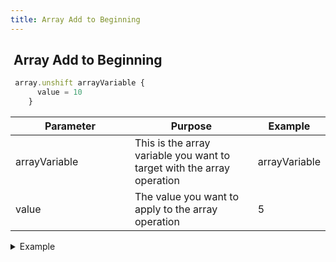 ```yaml
---
title: Array Add to Beginning
---
```


## <img src="../assets/docuBadge (10).png" alt="" data-size="line" /> **Array Add to Beginning** <a href="#xs-arrayunshift" id="xs-arrayunshift"></a>

```javascript
 array.unshift arrayVariable {
      value = 10
    }
```

<table><thead><tr><th width="175">Parameter</th><th>Purpose</th><th>Example</th></tr></thead><tbody><tr><td>arrayVariable</td><td>This is the array variable you want to target with the array operation</td><td>arrayVariable</td></tr><tr><td>value</td><td>The value you want to apply to the array operation</td><td>5</td></tr></tbody></table>

<details>

<summary>Example</summary>

```javascript
 array.unshift arrayVariable {
      value = 10
    }
```

![](<../assets/CleanShot 2025-03-05 at 11.07.46.png>)

</details>
